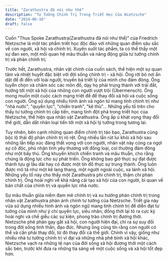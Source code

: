 ```yaml
---
title: "Zarathustra đã nói như thế"
description: "Tư Tưởng Chính Trị Trong Triết Học Của Nietzsche"
date: "2024-06-16"
draft: false
---
```


Cuốn "Thus Spoke Zarathustra(Zarathustra đã nói như thế)" của Friedrich Nietzsche là một tác phẩm triết học độc đáo với những quan điểm sâu sắc về con người, xã hội và chính trị. Xuyên suốt tác phẩm, ta có thể thấy một sự đan xen, một mối quan hệ mâu thuẫn và năng động giữa tư tưởng chính trị và phản chính trị.

Trước hết, Zarathustra, nhân vật chính của cuốn sách, thể hiện một sự quan tâm và nhiệt huyết đặc biệt với đời sống chính trị - xã hội. Ông rời bỏ nơi ẩn dật để đi đến với loài người, truyền bá triết lý của mình cho đám đông. Ông tuyển chọn và chăm sóc các môn đồ, dạy họ phải trung thành với trái đất, hướng tới một xã hội của những con người vượt trội (Übermensch). Ông mong muốn một cuộc cách mạng triệt để để thay đổi xã hội và cuộc sống con người. Ông sử dụng nhiều hình ảnh và ngôn từ mang tính chính trị như "nhà nước", "quyền lực", "chiến tranh", "kẻ thù"... Những yếu tố trên cho thấy tư tưởng chính trị cấp tiến, mang tính đột phá trong triết học của Nietzsche, thể hiện qua nhân vật Zarathustra. Ông ấp ủ khát vọng thay đổi thế giới, dẫn dắt nhân loại tiến tới một xã hội lý tưởng trong tương lai.

Tuy nhiên, bên cạnh những quan điểm chính trị táo bạo, Zarathustra cũng bộc lộ thái độ phản chính trị rõ rệt. Ông nhiều lần rút lui khỏi xã hội sau những lần tiếp xúc đáng thất vọng với con người, nhân vật này cũng ca ngợi sự cô độc, phủ nhận tình yêu thương với đồng loại, coi thường đám đông như một bầy thú. Ông khuyến khích chiến tranh và mâu thuẫn, cho rằng chúng là động lực cho sự phát triển. Ông không bao giờ thực sự đạt được thành tựu gì lâu dài hay có được một tín đồ thực sự trung thành. Ông luôn được mô tả như một kẻ lang thang, một người ngoài cuộc, xa lánh xã hội. Những yếu tố này cho thấy một Zarathustra phi chính trị, thậm chí phản chính trị. Ông hoài nghi về khả năng cải tạo xã hội của con người, bi quan về bản chất của chính trị và quyền lực nhà nước.

Sự mâu thuẫn giữa niềm đam mê chính trị và xu hướng phản chính trị trong nhân vật Zarathustra phản ánh chính tư tưởng của Nietzsche. Triết gia này vừa sử dụng nhiều hình ảnh và ngôn ngữ mang tính chính trị để diễn đạt tư tưởng của mình như ý chí quyền lực, siêu nhân; đồng thời lại tỏ ra cực kỳ hoài nghi và chế giễu các sự kiện, phong trào chính trị đương thời. Nietzsche phê phán gay gắt xã hội, con người hiện đại, chỉ ra sự suy đồi trong đời sống tinh thần, đạo đức. Nhưng ông cũng tin rằng con người có thể và cần phải thay đổi, từ đó thay đổi cả thế giới. Chính vì vậy, giống như nhiều nhà tư tưởng chính trị vĩ đại và những nhà phê bình xã hội khác, Nietzsche vạch ra những tệ nạn của đời sống xã hội đương thời một cách sắc bén, trước khi đưa ra những tia sáng về một cuộc sống và xã hội tốt đẹp hơn.